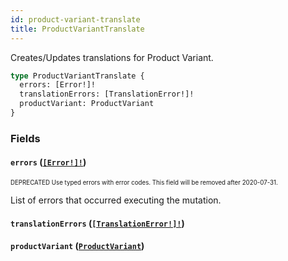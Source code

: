 ```yaml
---
id: product-variant-translate
title: ProductVariantTranslate
---
```


Creates/Updates translations for Product Variant.

```graphql
type ProductVariantTranslate {
  errors: [Error!]!
  translationErrors: [TranslationError!]!
  productVariant: ProductVariant
}
```

### Fields

#### `errors` ([`[Error!]!`](/api-reference/objects/error.mdx))

<sub><sup><span className="deprecatedTag">DEPRECATED</span> Use typed errors with error codes. This field will be removed after 2020-07-31.</sup></sub>

List of errors that occurred executing the mutation.

#### `translationErrors` ([`[TranslationError!]!`](/api-reference/objects/translation-error.mdx))

#### `productVariant` ([`ProductVariant`](/api-reference/objects/product-variant.mdx))
